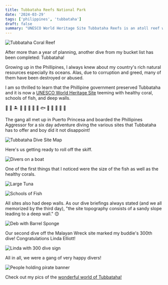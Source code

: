 ```yaml
---
title: Tubbataha Reefs National Park
date: '2024-03-29'
tags: ['philippines', 'tubbataha']
draft: false
summary: "UNESCO World Heritage Site Tubbataha Reefs is an atoll reef with a very high density of marine species and healthy coral.  Let's keep it this way!"
---
```


<Image
  src="/static/images/tubbataha/healthycorals.jpg"
  width={800}
  height={600}
  alt="Tubbataha Coral Reef"
/>

After more than a year of planning, another dive from my bucket list has been completed: Tubbataha!

Growing up in the Phillipines, I always knew about my country's rich natural resources especially its oceans. Alas, due to corruption and greed, many of them have been destroyed or abused.

I am so thrilled to learn that the Phillipine government preserved Tubbataha and it is now a [UNESCO World Heritage Site](https://tubbatahareefs.org/) teeming with healthy coral, schools of fish, and deep walls.

🐡 🐠 🏝️ 🐙 🐬 🌴 🐚 🦪 🐟 🦞 🦀 🦑 🦈 🐳

The gang all met up in Puerto Princesa and boarded the Phillipines Aggressor for a six day adventure diving the various sites that Tubbataha has to offer and boy did it not disappoint!

<Image
  src="/static/images/tubbataha/tubbataha_dive_site_map.webp"
  width={800}
  height={600}
  alt="Tubbataha Dive Site Map"
/>

Here's us getting ready to roll off the skiff.

<Image
  src="/static/images/tubbataha/divers_skiff.jpg"
  width={800}
  height={600}
  alt="Divers on a boat"
/>

One of the first things that I noticed were the size of the fish as well as the healthy corals.

<Image src="/static/images/tubbataha/tuna.jpg" width={800} height={600} alt="Large Tuna" />

<Image
  src="/static/images/tubbataha/tubbatahah_schools.jpg"
  width={800}
  height={600}
  alt="Schools of Fish"
/>

All sites also had deep walls. As our dive briefings always stated (and we all memorized by the third day), "the site topography consists of a sandy slope leading to a deep wall." 😊

<Image
  src="/static/images/tubbataha/deb_wall_barrelsponge.jpg"
  width={800}
  height={600}
  alt="Deb with Barrel Sponge"
/>

Our second dive off the Malayan Wreck site marked my buddie's 300th dive! Congratulations Linda Elliott!

<Image
  src="/static/images/tubbataha/linda_300.jpg"
  width={800}
  height={600}
  alt="Linda with 300 dive sign"
/>

All in all, we were a gang of very happy divers!

<Image
  src="/static/images/tubbataha/tubbataha_gang.jpeg"
  width={800}
  height={600}
  alt="People holding pirate banner"
/>

Check out my pics of the [wonderful world of Tubbataha!](https://generosalitton.smugmug.com/Tubbataha-March2024/n-BbvjPf)
